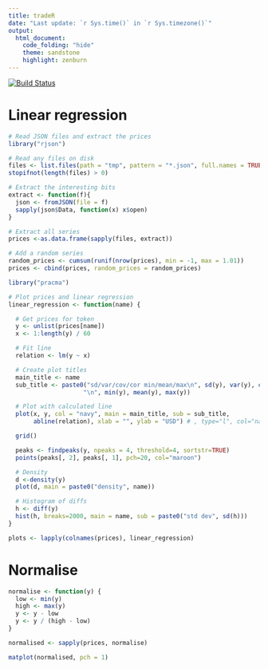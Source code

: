 ```yaml
---
title: tradeR
date: "Last update: `r Sys.time()` in `r Sys.timezone()`"
output:
  html_document:
    code_folding: "hide"
    theme: sandstone
    highlight: zenburn
---
```

[![Build Status](https://travis-ci.org/deanturpin/tradeR.svg?branch=master)](https://travis-ci.org/deanturpin/tradeR)

# Linear regression
```r
# Read JSON files and extract the prices
library("rjson")

# Read any files on disk
files <- list.files(path = "tmp", pattern = "*.json", full.names = TRUE)
stopifnot(length(files) > 0)

# Extract the interesting bits
extract <- function(f){
  json <- fromJSON(file = f)
  sapply(json$Data, function(x) x$open)
}

# Extract all series
prices <-as.data.frame(sapply(files, extract))

# Add a random series
random_prices <- cumsum(runif(nrow(prices), min = -1, max = 1.01))
prices <- cbind(prices, random_prices = random_prices)
```

```r
library("pracma")

# Plot prices and linear regression
linear_regression <- function(name) {

  # Get prices for token  
  y <- unlist(prices[name])
  x <- 1:length(y) / 60

  # Fit line
  relation <- lm(y ~ x)

  # Create plot titles
  main_title <- name
  sub_title <- paste0("sd/var/cov/cor min/mean/max\n", sd(y), var(y), cov(x, y), cor(x, y),
                     "\n", min(y), mean(y), max(y))

  # Plot with calculated line
  plot(x, y, col = "navy", main = main_title, sub = sub_title,
       abline(relation), xlab = "", ylab = "USD") # , type="l", col="navy")

  grid()

  peaks <- findpeaks(y, npeaks = 4, threshold=4, sortstr=TRUE)
  points(peaks[, 2], peaks[, 1], pch=20, col="maroon")

  # Density
  d <-density(y)
  plot(d, main = paste0("density", name))

  # Histogram of diffs
  h <- diff(y)
  hist(h, breaks=2000, main = name, sub = paste0("std dev", sd(h)))
}

plots <- lapply(colnames(prices), linear_regression)
```

# Normalise
```r
normalise <- function(y) {
  low <- min(y)
  high <- max(y)
  y <- y - low
  y <- y / (high - low)
}

normalised <- sapply(prices, normalise)

matplot(normalised, pch = 1)
```
